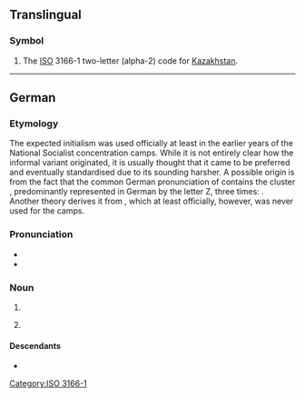 {{also|.kz}}
==Translingual==

===Symbol===
{{head|mul|symbol}}

# The [[ISO]] 3166-1 two-letter (alpha-2) code for [[Kazakhstan]].

----

==German==

===Etymology===
The expected initialism {{m|de|KL}} was used officially at least in the earlier years of the National Socialist concentration camps. While it is not entirely clear how the informal variant {{m|de|KZ}} originated, it is usually thought that it came to be preferred and eventually standardised due to its sounding harsher. A possible origin is from the fact that the common German pronunciation of {{m|de|Konzentrationslager}} contains the cluster {{IPAchar|[ts]}}, predominantly represented in German by the letter Z, three times: {{IPAchar|[ˌkɔn.'''ts'''ɛn.tʁaˈ'''ts'''joːn'''ts'''ˌlaːɡɐ]}}. Another theory derives it from {{m|de|Zuchthaus|t=prison with aggravated conditions of detention}}, which at least officially, however, was never used for the camps.

===Pronunciation===
* {{IPA|de|/ˌkaːˈtsɛt/|/kaˈtsɛt/}}
* {{audio|de|De-KZ.ogg|Audio}}

===Noun===
{{de-noun|n|KZ|gen2=KZs|KZ|pl2=KZs}}

# {{abbreviation of|de|Konzentrationslager|t=concentration camp}}
# {{lb|de|uncommon}} {{abbreviation of|de|Krankenzimmer}}

====Descendants====
* {{desc|pl|kacet}}

[[Category:ISO 3166-1]]